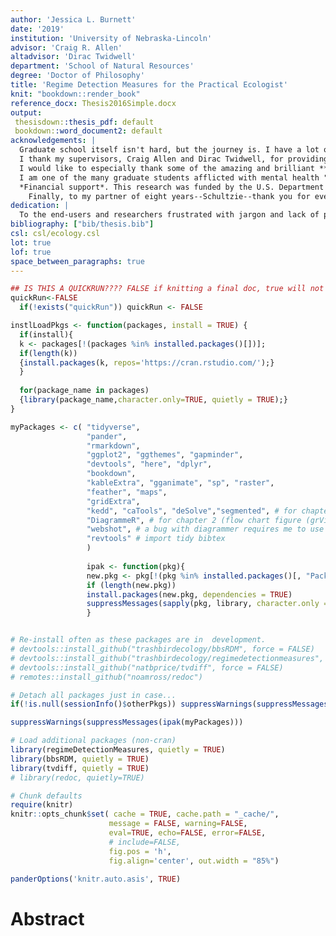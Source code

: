 ```yaml
---
author: 'Jessica L. Burnett'
date: '2019'
institution: 'University of Nebraska-Lincoln'
advisor: 'Craig R. Allen'
altadvisor: 'Dirac Twidwell'
department: 'School of Natural Resources'
degree: 'Doctor of Philosophy'
title: 'Regime Detection Measures for the Practical Ecologist'
knit: "bookdown::render_book"
reference_docx: Thesis2016Simple.docx
output: 
 thesisdown::thesis_pdf: default
 bookdown::word_document2: default
acknowledgements: |
  Graduate school itself isn't hard, but the journey is. I have a lot of people and institutions to thank for their emotional, intellectual, financial, and other support. I wish to first highlight how **great it was to be a graduate student at this university and in the School of Natural Resources**. UNL has provided tremendous support at all levels of the university. Although I am not a fan of Nebraska's climate, I highly recommend this school to prospective students.
  I thank my supervisors, Craig Allen and Dirac Twidwell, for providing me with this amazing opportunity and for supporting my growth as an independent researcher. I thank my also committee members, Craig Allen, David Angeler, John De Long, Dirac Twidwell, and Drew Tyre for their support and advisement, but especially for their comprehensive examination--I found this process transformative, albeit very stress inducing. I also wish to thank Dirac for his comprehensive exam questions--I never knew how much I didn't know until I studied your recommendations. I also thank Craig for supporting my efforts to study and conduct research outside of our immediate geographical settings.  Studying at the International Institute for Applied Systems Analysis was an amazing opportunity! I thank Brian Fath and Elena Rovenskaya for their advisement, members of the Applied Systems Analysis research group for their feedback on my research, and to the postdocs and YSSPers. I owe thanks to Craig Allen and Kevin Pope for entertaining my many hours of discussion (interrogation?) regarding federal employment.
  I would like to especially thank some of the amazing and brilliant **female scientists** in my life for their encouragement: Jane Anderson, Karen Bailey, Hannah Birge, Mary Bomberger Brown, Tori Donovan, Brittany Dueker, Allie Schiltmeyer, Katie Sieving, Erica Stuber,  Becky Wilcox, Carissa Wonkka, and Lyndsie Wszola. I thank these women and others for their contributions to my professional development: David Angeler, Christie Bahlai, Mary Bomberger Brown, John Carroll, Jenny Dauer, John DeLong, Tarsha Eason, Brian Fath, Ahjond Garmestani, Chris Lepczyk, Frank La Sorte, Chai Molina, Zac Warren, Hao Ye. I also thank fellow graduate students with whom I forged long-lived personal and professional relationships: Hannah Birge, Tori Donovan, Caleb Roberts, Allie Schiltmeyer, and Lyndsie Wszola.
  I am one of the many graduate students afflicted with mental health "disorders". I am first grafteful to one friend (H) who unknowingly destigmatized mental health in my mind and without whom I may have never sought treatment. I also applaud fellow students and faculty in SNR and UNL who have been active in promoting positive mental health. I am forever  indebtted to my general practitioner and mental health advocate, Terry Thomas M.A., M.S.N., A.P.R.N.
  *Financial support*. This research was funded by the U.S. Department of Defense’s Strategic Environmental Research and Development Program (project ID: RC-2510). The University of Nebraska-Lincoln (UNL) has been highy supportive in my doctoral studies and reserach. I am grateful for the generous of donors to the University of Nebraska Foundation, which provided me with two prestigious supplemental fellowships: Fling and Othmer. I also thank the Nelson Family (Nelson Memorial Fellowship) and the Institute of Agriculture and Natural Resources, who funded large portions of my academic and research-related travel. I thank the School of Natural Resources for their financial support in my conference travel. The U.S. National Academy of Sciences generously funded part of my travel to the International Institute for Applied Systems Analysis (IIASA). This financial support provided me not only with invaluabe opportunities to attend and present at national and international conferences and workshops, conduct research abroad, and network--this funding alleviated some financial pressures associated with graduate school which allowed a more refined focus on my dissertation research. The opportunities and experiences provided to me by each funding source were amazing, thank you.
    Finally, to my partner of eight years--Schultzie--thank you for everything. Just kidding, thank you, Nat Price, you are amazing.
dedication: | 
  To the end-users and researchers frustrated with jargon and lack of practical utility of ecological models and metrics. And to Mike Moulton, without whose support and encouragement many years ago two advanced degrees would likely not have been possible.
bibliography: ["bib/thesis.bib"]
csl: csl/ecology.csl
lot: true
lof: true
space_between_paragraphs: true
---
```

```r
## IS THIS A QUICKRUN???? FALSE if knitting a final doc, true will not knit all simulations becaues time expensive
quickRun<-FALSE
  if(!exists("quickRun")) quickRun <- FALSE

instlLoadPkgs <- function(packages, install = TRUE) {
  if(install){
  k <- packages[!(packages %in% installed.packages()[])];
  if(length(k))
  {install.packages(k, repos='https://cran.rstudio.com/');}
  }
  
  for(package_name in packages)
  {library(package_name,character.only=TRUE, quietly = TRUE);}
}

myPackages <- c( "tidyverse",
                 "pander",
                 "rmarkdown",
                 "ggplot2", "ggthemes", "gapminder",
                 "devtools", "here", "dplyr",
                 "bookdown",
                 "kableExtra", "gganimate", "sp", "raster",
                 "feather", "maps",
                 "gridExtra",
                 "kedd", "caTools", "deSolve","segmented", # for chapter 3
                 "DiagrammeR", # for chapter 2 (flow chart figure (grViz))
                 "webshot", # a bug with diagrammer requires me to use this when printing to .pdf
                 "revtools" # import tidy bibtex
                 )
                 
                 ipak <- function(pkg){
                 new.pkg <- pkg[!(pkg %in% installed.packages()[, "Package"])]
                 if (length(new.pkg))
                 install.packages(new.pkg, dependencies = TRUE)
                 suppressMessages(sapply(pkg, library, character.only = TRUE))
                 }


# Re-install often as these packages are in  development.
# devtools::install_github("trashbirdecology/bbsRDM", force = FALSE)
# devtools::install_github("trashbirdecology/regimedetectionmeasures", force = FALSE)
# devtools::install_github("natbprice/tvdiff", force = FALSE)
# remotes::install_github("noamross/redoc")

```
```r
# Detach all packages just in case...
if(!is.null(sessionInfo()$otherPkgs)) suppressWarnings(suppressMessages(lapply(paste('package:', names(sessionInfo()$otherPkgs),sep=""), detach,character.only=TRUE,unload=TRUE)))

suppressWarnings(suppressMessages(ipak(myPackages)))

# Load additional packages (non-cran)
library(regimeDetectionMeasures, quietly = TRUE) 
library(bbsRDM, quietly = TRUE)
library(tvdiff, quietly = TRUE)
# library(redoc, quietly=TRUE)
```
```r
# Chunk defaults
require(knitr)
knitr::opts_chunk$set( cache = TRUE, cache.path = "_cache/",
                      message = FALSE, warning=FALSE,
                      eval=TRUE, echo=FALSE, error=FALSE,
                      # include=FALSE, 
                      fig.pos = 'h',
                      fig.align='center', out.width = "85%")
```
```r
panderOptions('knitr.auto.asis', TRUE)
```

# Abstract {.unnumbered}

<!-- Do not remove the line with the  '.unnumbered' -->
<!-- There is something buggy about it, when I remove it shit goes bananas.  -->
<!-- Need to figure out how to fix because it inserts like two blank pages! -->

